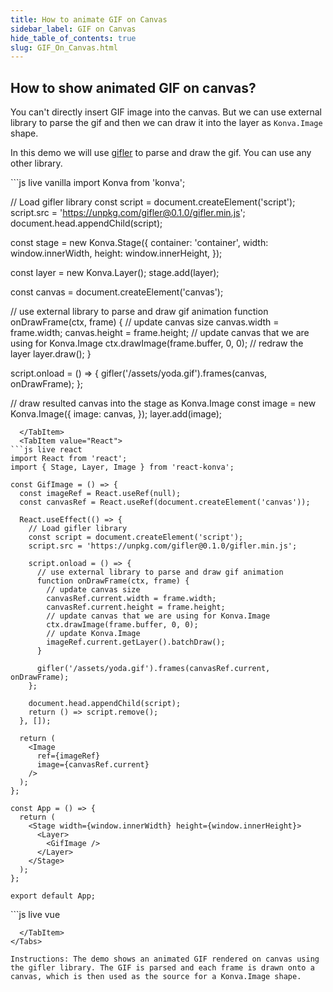 ```yaml
---
title: How to animate GIF on Canvas
sidebar_label: GIF on Canvas
hide_table_of_contents: true
slug: GIF_On_Canvas.html
---
```


## How to show animated GIF on canvas?

You can't directly insert GIF image into the canvas. But we can use external library to parse the gif and then we can draw it into the layer as `Konva.Image` shape.

In this demo we will use [gifler](http://themadcreator.github.io/gifler/) to parse and draw the gif. You can use any other library.


<Tabs>
  <TabItem value="Vanilla" default>
```js live vanilla
import Konva from 'konva';

// Load gifler library
const script = document.createElement('script');
script.src = 'https://unpkg.com/gifler@0.1.0/gifler.min.js';
document.head.appendChild(script);

const stage = new Konva.Stage({
  container: 'container',
  width: window.innerWidth,
  height: window.innerHeight,
});

const layer = new Konva.Layer();
stage.add(layer);

const canvas = document.createElement('canvas');

// use external library to parse and draw gif animation
function onDrawFrame(ctx, frame) {
  // update canvas size
  canvas.width = frame.width;
  canvas.height = frame.height;
  // update canvas that we are using for Konva.Image
  ctx.drawImage(frame.buffer, 0, 0);
  // redraw the layer
  layer.draw();
}

script.onload = () => {
  gifler('/assets/yoda.gif').frames(canvas, onDrawFrame);
};

// draw resulted canvas into the stage as Konva.Image
const image = new Konva.Image({
  image: canvas,
});
layer.add(image);
```
  </TabItem>
  <TabItem value="React">
```js live react
import React from 'react';
import { Stage, Layer, Image } from 'react-konva';

const GifImage = () => {
  const imageRef = React.useRef(null);
  const canvasRef = React.useRef(document.createElement('canvas'));

  React.useEffect(() => {
    // Load gifler library
    const script = document.createElement('script');
    script.src = 'https://unpkg.com/gifler@0.1.0/gifler.min.js';
    
    script.onload = () => {
      // use external library to parse and draw gif animation
      function onDrawFrame(ctx, frame) {
        // update canvas size
        canvasRef.current.width = frame.width;
        canvasRef.current.height = frame.height;
        // update canvas that we are using for Konva.Image
        ctx.drawImage(frame.buffer, 0, 0);
        // update Konva.Image
        imageRef.current.getLayer().batchDraw();
      }

      gifler('/assets/yoda.gif').frames(canvasRef.current, onDrawFrame);
    };

    document.head.appendChild(script);
    return () => script.remove();
  }, []);

  return (
    <Image
      ref={imageRef}
      image={canvasRef.current}
    />
  );
};

const App = () => {
  return (
    <Stage width={window.innerWidth} height={window.innerHeight}>
      <Layer>
        <GifImage />
      </Layer>
    </Stage>
  );
};

export default App;
```
  </TabItem>
  <TabItem value="Vue">
```js live vue
<template>
  <v-stage :config="stageConfig">
    <v-layer>
      <v-image
        :config="{ image: canvas }"
        ref="imageRef"
      />
    </v-layer>
  </v-stage>
</template>

<script setup>
import { ref, onMounted, onUnmounted } from 'vue';

const canvas = document.createElement('canvas');
const imageRef = ref(null);

const stageConfig = {
  width: window.innerWidth,
  height: window.innerHeight
};

onMounted(() => {
  // Load gifler library
  const script = document.createElement('script');
  script.src = 'https://unpkg.com/gifler@0.1.0/gifler.min.js';
  
  script.onload = () => {
    // use external library to parse and draw gif animation
    function onDrawFrame(ctx, frame) {
      // update canvas size
      canvas.width = frame.width;
      canvas.height = frame.height;
      // update canvas that we are using for Konva.Image
      ctx.drawImage(frame.buffer, 0, 0);
      // update Konva.Image
      imageRef.value.getNode().getLayer().batchDraw();
    }

    gifler('/assets/yoda.gif').frames(canvas, onDrawFrame);
  };

  document.head.appendChild(script);
  
  return () => script.remove();
});
</script>
```
  </TabItem>
</Tabs>

Instructions: The demo shows an animated GIF rendered on canvas using the gifler library. The GIF is parsed and each frame is drawn onto a canvas, which is then used as the source for a Konva.Image shape. 